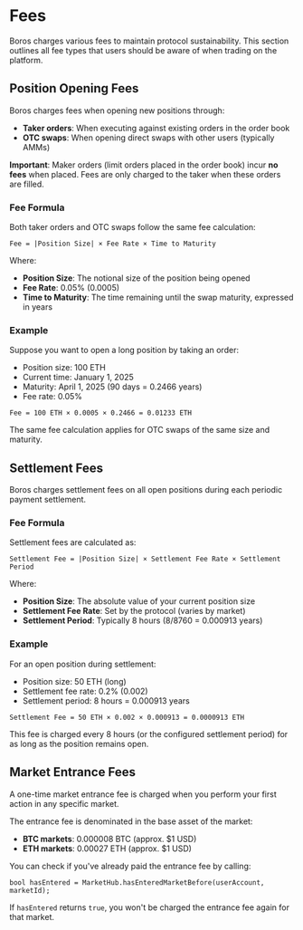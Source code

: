# Fees

Boros charges various fees to maintain protocol sustainability. This section outlines all fee types that users should be aware of when trading on the platform.

## Position Opening Fees

Boros charges fees when opening new positions through:

- **Taker orders**: When executing against existing orders in the order book
- **OTC swaps**: When opening direct swaps with other users (typically AMMs)

**Important**: Maker orders (limit orders placed in the order book) incur **no fees** when placed. Fees are only charged to the taker when these orders are filled.

### Fee Formula

Both taker orders and OTC swaps follow the same fee calculation:

```
Fee = |Position Size| × Fee Rate × Time to Maturity
```

Where:

- **Position Size**: The notional size of the position being opened
- **Fee Rate**: 0.05% (0.0005)
- **Time to Maturity**: The time remaining until the swap maturity, expressed in years

### Example

Suppose you want to open a long position by taking an order:

- Position size: 100 ETH
- Current time: January 1, 2025
- Maturity: April 1, 2025 (90 days = 0.2466 years)
- Fee rate: 0.05%

```
Fee = 100 ETH × 0.0005 × 0.2466 = 0.01233 ETH
```

The same fee calculation applies for OTC swaps of the same size and maturity.

## Settlement Fees

Boros charges settlement fees on all open positions during each periodic payment settlement.

### Fee Formula

Settlement fees are calculated as:

```
Settlement Fee = |Position Size| × Settlement Fee Rate × Settlement Period
```

Where:

- **Position Size**: The absolute value of your current position size
- **Settlement Fee Rate**: Set by the protocol (varies by market)
- **Settlement Period**: Typically 8 hours (8/8760 = 0.000913 years)

### Example

For an open position during settlement:

- Position size: 50 ETH (long)
- Settlement fee rate: 0.2% (0.002)
- Settlement period: 8 hours = 0.000913 years

```
Settlement Fee = 50 ETH × 0.002 × 0.000913 = 0.0000913 ETH
```

This fee is charged every 8 hours (or the configured settlement period) for as long as the position remains open.

## Market Entrance Fees

A one-time market entrance fee is charged when you perform your first action in any specific market.

The entrance fee is denominated in the base asset of the market:

- **BTC markets**: 0.000008 BTC (approx. $1 USD)
- **ETH markets**: 0.00027 ETH (approx. $1 USD)

You can check if you've already paid the entrance fee by calling:

```text
bool hasEntered = MarketHub.hasEnteredMarketBefore(userAccount, marketId);
```

If `hasEntered` returns `true`, you won't be charged the entrance fee again for that market.
